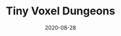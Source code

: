 ---
title: Tiny Voxel Dungeons
date: 2020-08-28
category:
  - 3D Art
external_link: https://maxparata.itch.io/tinyvoxeldungeon
related_engine: Any Engine
externals_profile:
    name: Max Parata
---